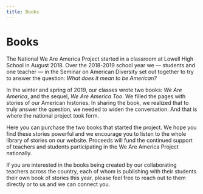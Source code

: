 ```yaml
---
title: Books
---
```



<Layout width="medium">

# Books

The National We Are America Project started in a classroom at Lowell High School in August 2018. Over the 2018-2019 school year we — students and one teacher — in the Seminar on American Diversity set out together to try to answer the question: _What does it mean to be American?_

In the winter and spring of 2019, our classes wrote two books: _We Are America_, and the sequel, _We Are America Too_. We filled the pages with stories of our American histories. In sharing the book, we realized that to truly answer the question, we needed to widen the conversation. And that is where the national project took form.

Here you can purchase the two books that started the project. We hope you find these stories powerful and we encourage you to listen to the whole library of stories on our website. Proceeds will fund the continued support of teachers and students participating in the We Are America Project nationally.

If you are interested in the books being created by our collaborating teachers across the country, each of whom is publishing with their students their own book of stories this year, please feel free to reach out to them directly or to us and we can connect you.

<br />

<Container width="thin">
  <Gallery n={2}>
    <Book
      title="We Are America"
      image="/assets/cover-waa.jpg"
      url="https://glcf.fcsuite.com/erp/donate/list/event?event_date_id=1660"
    />
    <Book
      title="We Are America Too"
      image="/assets/cover-waatoo.jpg"
      url="https://glcf.fcsuite.com/erp/donate/list/event?event_date_id=1660"
    />
  </Gallery>
</Container>

</Layout>
